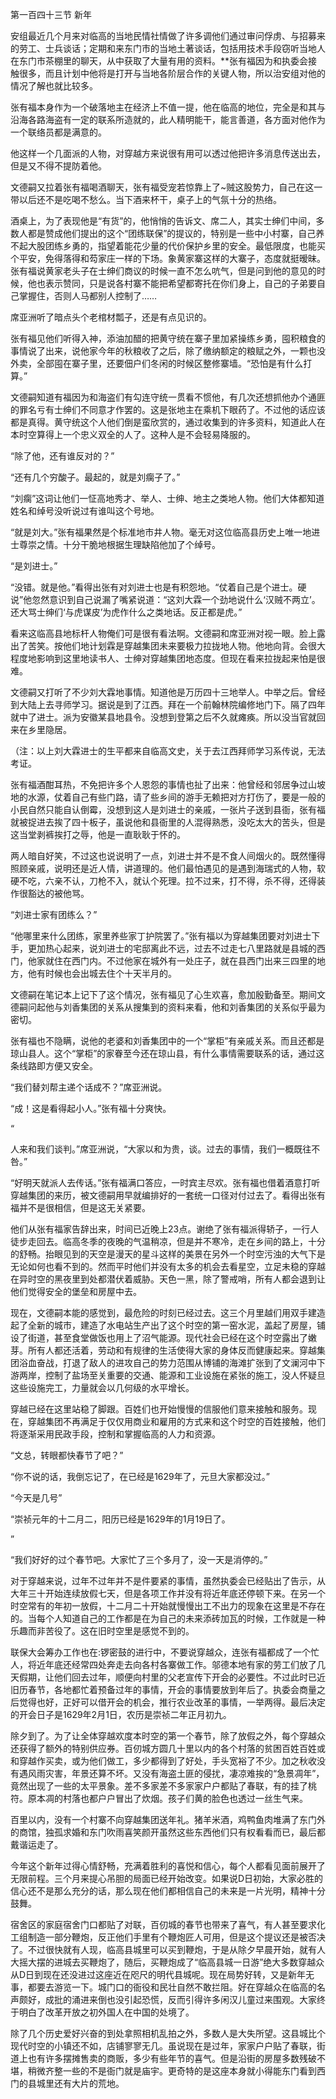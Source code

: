 

第一百四十三节 新年

安组最近几个月来对临高的当地民情社情做了许多调他们通过审问俘虏、与招募来的劳工、士兵谈话；定期和来东门市的当地土著谈话，包括用技术手段窃听当地人在东门市茶棚里的聊天，从中获取了大量有用的资料。**张有福因为和执委会接触很多，而且计划中他将是打开与当地各阶层合作的关键人物，所以治安组对他的情况了解也就比较多。

张有福本身作为一个破落地主在经济上不值一提，他在临高的地位，完全是和其与沿海各路海盗有一定的联系所造就的，此人精明能干，能言善道，各方面对他作为一个联络员都是满意的。

他这样一个几面派的人物，对穿越方来说很有用可以透过他把许多消息传送出去，但是又不得不提防着他。

文德嗣又拉着张有福喝酒聊天，张有福受宠若惊靠上了~贼这股势力，自己在这一带以后还不是吃喝不愁么。当下酒来杯干，桌子上的气氛十分的热络。

酒桌上，为了表现他是“有货”的，他悄悄的告诉文、席二人，其实士绅们中间，多数人都是赞成他们提出的这个“团练联保”的提议的，特别是一些中小村寨，自己养不起大股团练乡勇的，指望着能花少量的代价保护乡里的安全。最低限度，也能买个平安，免得落得和芶家庄一样的下场。象黄家寨这样的大寨子，态度就挺暧昧。张有福说黄家老头子在士绅们商议的时候一直不怎么吭气，但是问到他的意见的时候，他也表示赞同，只是说各村寨不能把希望都寄托在你们身上，自己的子弟要自己掌握住，否则人马都别人控制了……

席亚洲听了暗点头个老棺材瓢子，还是有点见识的。

张有福见他们听得入神，添油加醋的把黄守统在寨子里加紧操练乡勇，囤积粮食的事情说了出来，说他家今年的秋粮收了之后，除了缴纳额定的粮赋之外，一颗也没外卖，全部囤在寨子里，还要佃户们冬闲的时候区整修寨墙。“恐怕是有什么打算。”

文德嗣知道有福因为和海盗们有勾连守统一贯看不惯他，有几次还想抓他办个通匪的罪名亏有士绅们不同意才作罢的。这是张地主在乘机下眼药了。不过他的话应该都是真得。黄守统这个人他们倒是蛮欣赏的，通过收集到的许多资料，知道此人在本时空算得上一个忠义双全的人了。这种人是不会轻易降服的。

“除了他，还有谁反对的？”

“还有几个穷酸子。最起的，就是刘瘸子了。”

“刘瘸”这词让他们一怔高地秀才、举人、士绅、地主之类地人物。他们大体都知道姓名和绰号没听说过有谁叫这个号地。

“就是刘大。”张有福果然是个标准地市井人物。毫无对这位临高县历史上唯一地进士尊崇之情。十分干脆地根据生理缺陷他加了个绰号。

“是刘进士。”

“没错。就是他。”看得出张有对刘进士也是有积怨地。“仗着自己是个进士。硬说”他忽然意识到自己说漏了嘴紧说道：“这刘大霖一个劲地说什么‘汉贼不两立’。还大骂士绅们‘与虎谋皮’为虎作什么之类地话。反正都是虎。”

看来这临高县地标杆人物俺们可是很有看法啊。文德嗣和席亚洲对视一眼。脸上露出了苦笑。按他们地计划霖是穿越集团未来要极力拉拢地人物。他地向背。会很大程度地影响到这里地读书人、士绅对穿越集团地态度。但现在看来拉拢起来怕是很难。

文德嗣又打听了不少刘大霖地事情。知道他是万历四十三地举人。中举之后。曾经到大陆上去寻师学习。据说是到了江西。拜在一个前翰林院编修地门下。隔了四年就中了进士。派为安徽某县地县令。没想到登第之后不久就瘫痪。所以没当官就回来在乡里隐居。

（注：以上刘大霖进士的生平都来自临高文史，关于去江西拜师学习系传说，无法考证。

张有福酒酣耳热，不免把许多个人恩怨的事情也扯了出来：他曾经和邻居争过山坡地的水源，仗着自己有些门路，请了些乡间的游手无赖把对方打伤了，要是一般的小民自然只能自认倒霉，没想到这人是刘进士的亲戚，一张片子送到县衙，张有福就被捉进去挨了四十板子，虽说他和县衙里的人混得熟悉，没吃太大的苦头，但是这当堂剥裤挨打之辱，他是一直耿耿于怀的。

两人暗自好笑，不过这也说说明了一点，刘进士并不是不食人间烟火的。既然懂得照顾亲戚，说明还是近人情，讲道理的。他们最怕遇见的是遇到海瑞式的人物，软硬不吃，六亲不认，刀枪不入，就认个死理。拉不过来，打不得，杀不得，还得装作很豁达的被他骂。

“刘进士家有团练么？”

“他哪里来什么团练，家里养些家丁护院罢了。”张有福以为穿越集团要对刘进士下手，更加热心起来，说刘进士的宅邸离此不远，过去不过走七八里路就是县城的西门，他家就住在西门内。不过他家在城外有一处庄子，就在县西门出来三四里的地方，他有时候也会出城去住个十天半月的。

文德嗣在笔记本上记下了这个情况，张有福见了心生欢喜，愈加殷勤备至。期间文德嗣问起他与刘香集团的关系从搜集到的资料来看，他和刘香集团的关系似乎最为密切。

张有福也不隐瞒，说他的老婆和刘香集团中的一个“掌柜”有亲戚关系。而且还都是琼山县人。这个“掌柜”的家眷至今还在琼山县，有什么事情需要联系的话，通过这条线路即方便又安全。

“我们替刘帮主递个话成不？”席亚洲说。

“成！这是看得起小人。”张有福十分爽快。

“

人来和我们谈判。”席亚洲说，“大家以和为贵，谈。过去的事情，我们一概既往不咎。”

“好明天就派人去传话。”张有福满口答应，一时宾主尽欢。张有福也借着酒意打听穿越集团的来历，被文德嗣用早就编排好的一套统一口径对付过去了。看得出张有福并不是很相信，但是这无关紧要。

他们从张有福家告辞出来，时间已近晚上23点。谢绝了张有福派得轿子，一行人徒步走回去。临高冬季的夜晚的气温稍凉，但是并不寒冷，走在乡间的路上，十分的舒畅。抬眼见到的天空是漫天的星斗这样的美景在另外一个时空污浊的大气下是无论如何也看不到的。然而平时他们并没有太多的机会去看星空，立足未稳的穿越在异时空的黑夜里到处都潜伏着威胁。天色一黑，除了警戒哨，所有人都会退到让他们觉得安全的堡垒和房屋中去。

现在，文德嗣本能的感觉到，最危险的时刻已经过去。这三个月里越们用双手建造起了全新的城市，建造了水电站生产出了这个时空的第一窑水泥，盖起了房屋，铺设了街道，甚至食堂做饭也用上了沼气能源。现代社会已经在这个时空露出了嫩芽。所有人都还活着，劳动和有规律的生活使得大家的身体反而健康起来。穿越集团浴血奋战，打退了敌人的进攻自己的势力范围从博铺的海滩扩张到了文澜河中下游两岸，控制了盐场至关重要的交通、能源和工业设施在紧张的施工，没人怀疑旦这些设施完工，力量就会以几何级的水平增长。

穿越已经在这里站稳了脚跟。百姓们也开始慢慢的信服他们意来接触和服务。现在，穿越集团不再满足于仅仅用商业和雇用的方式来和这个时空的百姓接触，他们将逐渐采用民政手段，控制和掌握临高的人力和资源。

“文总，转眼都快春节了吧？”

“你不说的话，我倒忘记了，在已经是1629年了，元旦大家都没过。”

“今天是几号”

“崇祯元年的十二月二，阳历已经是1629年的1月19日了。

”

“我们好好的过个春节吧。大家忙了三个多月了，没一天是消停的。”

对于穿越来说，过年不过年并不是件要紧的事情，虽然执委会已经贴出了告示，从大年三十开始连续放假七天，但是各项工作并没有将近年底还停顿下来。在另一个时空常有的年初一放假，十二月二十开始就慢慢出工不出力的现象在这里是不存在的。当每个人知道自己的工作都是在为自己的未来添砖加瓦的时候，工作就是一种乐趣而非苦役了。这在旧时空里是感觉不到的。

联保大会筹办工作也在:锣密鼓的进行中，不要说穿越众，连张有福都成了一个忙人，将近年底还经常四处奔走去向各村各寨做工作。邬德本地有家的劳工们放了几天假期，让他们回去过年，顺便向村里的父老宣传下开会的必要性。不过此时已近旧历春节，各地都忙着预备过年的事情，开会的事情要放到年后了。执委会商量之后觉得也好，正好可以借开会的机会，推行农业改革的事情，一举两得。最后决定的开会日子是1629年2月1日，农历是崇祯二年正月初九。

除夕到了。为了让全体穿越欢度本时空的第一个春节，除了放假之外，每个穿越众还获得了额外的特别供应券。百仞城方圆几十里以内的各个村落的贫困百姓百姓或和穿越作买卖，或为他们做工，多少都得到了好处，手头宽裕了不少。加之秋收没有遇风雨灾害，年景还算不坏。又没有海盗土匪的侵扰，凄凉难挨的“急景凋年”，竟然出现了一些的太平景象。差不多家差不多家家户户都贴了春联，有的挂了桃符。原本凋的村落也都户户冒出了炊烟。孩子们黄的脸色也透过一丝生气来。

百里以内，没有一个村寨不向穿越集团送年礼。猪羊米酒，鸡鸭鱼肉堆满了东门外的商馆，独孤求婚和东门吹雨喜笑颜开虽然这些东西他们只有权看看而已，最后都戴谐运走了。

今年这个新年过得心情舒畅，充满着胜利的喜悦和信心，每个人都看见面前展开了无限前程。三个月来提心吊胆的局面已经开始改变。如果说D日初始，大家必胜的信心还不是那么充分的话，那么现在他们都相信自己的未来是一片光明，精神十分鼓舞。

宿舍区的家庭宿舍门口都贴了对联，百仞城的春节也带来了喜气，有人甚至要求化工组制造一部分鞭炮，反正他们手里有个鞭炮匠人可用，但是这个提议还是被否决了。不过很快就有人现，临高县城里可以买到鞭炮，于是从除夕早晨开始，就有人大摇大摆的进城去买鞭炮了，随后，买鞭炮成了“临高县城一日游”绝大多数穿越众从D日到现在还没进过这座近在咫尺的明代县城呢。现在局势好转，又是新年无事，都要去游览一下。城门口的衙役和民壮自然不敢拦阻。好在穿越众在临高的名声颇好，成批的涌进来倒也没引起恐慌，反而引得许多闲汉儿童过来围观。大家终于明白了改革开放之初外国人在中国的处境了。

除了几个历史爱好兴奋的到处拿照相机乱拍之外，多数人是大失所望。这县城比个现代时空的小镇还不如，店铺寥寥无几。虽说现在是过年，家家户户贴了春联，街道上也有许多摆摊售卖的商贩，多少有些年节的喜气。但是沿街的房屋多数残破不堪，稍微齐整一些的不是衙门就是庙宇。更奇特的是这座本身就小得能东门看到西门的县城里还有大片的荒地。

